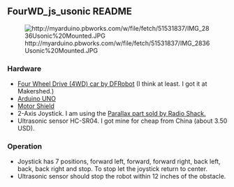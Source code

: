 == FourWD_js_usonic README ==

[[File:http://myarduino.pbworks.com/w/file/fetch/51531837/IMG_2836Usonic%20Mounted.JPG]]

=== Hardware ===
* [http://www.makershed.com/product_p/mkseeed8.htm Four Wheel Drive (4WD) car by DFRobot] (I think at least. I got it at Makershed.)
* [http://arduino.cc/en/Main/ArduinoBoardUno Arduino UNO]
* [http://www.makershed.com/product_p/mkad7.htm Motor Shield]
* 2-Axis Joystick. I am using the [http://www.parallax.com/tabid/768/ProductID/581/Default.aspx Parallax part sold by Radio Shack.]
* Ultrasonic sensor HC-SR04. I got mine for cheap from China (about 3.50 USD).

=== Operation ===
* Joystick has 7 positions, forward left, forward, forward right, back left, back, back right and stop. To stop let the joystick return to center.
* Ultrasonic sensor should stop the robot within 12 inches of the obstacle.

